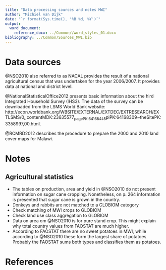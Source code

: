 ```yaml
---
title: "Data processing sources and notes MWI"
author: "Michiel van Dijk"
date: "`r format(Sys.time(), '%B %d, %Y')`"
output: 
  word_document:
    reference_docx: ../Common//word_styles_01.docx
bibliography: ../Common/Sources_MWI.bib
---
```


# Data sources
@NSO2010 also referred to as NACAL provides the result of a national agricultural census that was undertaken for the year 2006/2007. It provides data at national and district level. 

@NationalStatisticalOffice2012 presents basic information about the hird Integrated Household Survey (IHS3). The data of the survey can be downloaded from the LSMS World Bank website: http://econ.worldbank.org/WBSITE/EXTERNAL/EXTDEC/EXTRESEARCH/EXTLSMS/0,,contentMDK:23635577~pagePK:64168445~piPK:64168309~theSitePK:3358997,00.html. 

@RCMRD2012 describes the procedure to prepare the 2000 and 2010 land cover maps for Malawi.

# Notes
## Agricultural statistics
- The tables on production, area and yield in @NSO2010 do not present information on sugar cane cropping. Nonetheless, on p. 264 information is presented that sugar cane is grown in the country.  
- Donkeys and rabbits are not matched to a GLOBIOM category
- Check matching of MWI crops to GLOBIOM
- Check land use class aggregation to GLOBIOM
- Data on area om @NSO2010 is for pure stand crop. This might explain why total country values from FAOSTAT are much higher.
- According to FAOSTAT there are no sweet potatoes in MWI, while according to @NSO2010 these form the largest share of potatoes. Probably the FAOSTAT sums both types and classifies them as potatoes.

# References
